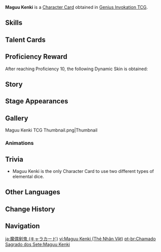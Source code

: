 {{About|the [[Character Card]]|the [[Normal Boss]]|Maguu Kenki}}
{{Genius Invokation TCG Infobox
|title       = Maguu Kenki
|id          = 002501
|image       = Maguu Kenki Character Card.png
|type        = Character Card
|health      = 10
|element     = Anemo
|faction     = Monster
|weapon      = Other Weapons
|source1     = Achieve victory in [[Genius Invokation TCG/Stage/Sneku/Maguu Kenki's Origin|Maguu Kenki's Origin]]
|features  = Maguu Kenki
}}
'''Maguu Kenki''' is a [[Character Card]] obtained in [[Genius Invokation TCG]].

==Skills==
{{Genius Invokation TCG Skills Table}}

==Talent Cards==
{{Genius Invokation TCG Talent Cards Table}}

==Proficiency Reward==
After reaching Proficiency 10, the following Dynamic Skin is obtained:<br />{{TCG Card|Transcendent Automaton|1|golden=1|caption=1}}

==Story==
{{Description|"Even today, it still patrols the place where fate was severed. "|title="Ingenious Machine" Maguu Kenki}}

==Stage Appearances==
{{Genius Invokation TCG Stage Appearances}}

==Gallery==
<gallery>
Maguu Kenki TCG Thumbnail.png|Thumbnail
</gallery>

===Animations===
{{Preview
|size     = 200px
|file1    = Maguu Kenki Dynamic Skin
|caption  = Dynamic Skin Idle Animation
}}

==Trivia==
* Maguu Kenki is the only Character Card to use two different types of elemental dice.

==Other Languages==
{{Transclude|Maguu Kenki|Other Languages}}

==Change History==
{{Change History|3.3}}

==Navigation==
{{Genius Invokation TCG Navbox|Character Card Obtainable}}

[[ja:魔偶剣鬼 (キャラカード)]]
[[vi:Maguu Kenki (Thẻ Nhân Vật)]]
[[pt-br:Chamado Sagrado dos Sete:Maguu Kenki]]